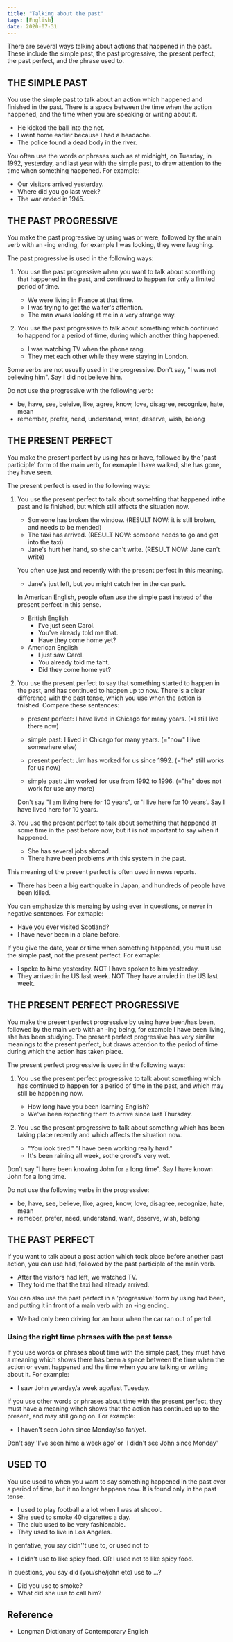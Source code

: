 ```yaml
---
title: "Talking about the past"
tags: [English]
date: 2020-07-31
---
```


There are several ways talking about actions that happened in the past. These include the simple past, the past progressive, the present perfect, the past perfect, and the phrase used to.

## THE SIMPLE PAST

You use the simple past to talk about an action which happened and finished in the past. There is a space between the time when the action happened, and the time when you are speaking or writing about it.

- He kicked the ball into the net.
- I went home earlier because I had a headache.
- The police found a dead body in the river.

You often use the words or phrases such as at midnight, on Tuesday, in 1992, yesterday, and last year with the simple past, to draw attention to the time when something happened. For example:

- Our visitors arrived yesterday.
- Where did you go last week?
- The war ended in 1945.

## THE PAST PROGRESSIVE

You make the past progressive by using was or were, followed by the main verb with an -ing ending, for example I was looking, they were laughing.

The past progressive is used in the following ways:

1. You use the past progressive when you want to talk about something that happened in the past, and continued to happen for only a limited period of time.

    - We were living in France at that time.
    - I was trying to get the waiter's attention.
    - The man wwas looking at me in a very strange way.

2. You use the past progressive to talk about something which continued to happend for a period of time, during which another thing happened.

    - I was watching TV when the phone rang.
    - They met each other while they were staying in London.

Some verbs are not usually used in the progressive. Don't say, "I was not believing him". Say I did not believe him.

Do not use the progressive with the following verb:

- be, have, see, beleive, like, agree, know, love, disagree, recognize, hate, mean
- remember, prefer, need, understand, want, deserve, wish, belong

## THE PRESENT PERFECT

You make the present perfect by using has or have, followed by the 'past participle' 
form of the main verb, for exmaple I have walked, she has gone, they have seen.

The present perfect is used in the following ways:

1. You use the present perfect to talk about somehting that happened inthe past and is finished, but which still affects the situation now.

    - Someone has broken the window. (RESULT NOW: it is still broken, and needs to be mended)
    - The taxi has arrived. (RESULT NOW: someone needs to go and get into the taxi)
    - Jane's hurt her hand, so she can't write. (RESULT NOW: Jane can't write)

    You often use just and recently with the present perfect in this meaning.

    - Jane's just left, but you might catch her in the car park.

    In American English, people often use the simple past instead of the present perfect in this sense.

    - British English
        - I've just seen Carol.
        - You've already told me that.
        - Have they come home yet?
    - American English
        - I just saw Carol.
        - You already told me taht.
        - Did they come home yet?

2. You use the present perfect to say that something started to happen in the past, and has continued to happen up to now. There is a clear difference with the past tense, which you use when the action is fnished. Compare these sentences:

    - present perfect: I have lived in Chicago for many years. (=I still live there now)
    - simple past: I lived in Chicago for many years. (="now" I live somewhere else)

    - present perfect: Jim has worked for us since 1992. (="he" still works for us now)
    - simple  past: Jim worked for use from 1992 to 1996. (="he" does not work for use any more)

    Don't say "I am living here for 10 years", or 'I live here for 10 years'. Say I have lived here for 10 years.

3. You use the present perfect to talk about something that happened at some time in the past before now, but it is not important to say when it happened.

    - She has several jobs abroad.
    - There have been problems with this system in the past.

This meaning of the present perfect is often used in news reports.

- There has been a big earthquake in Japan, and hundreds of people have been killed.

You can emphasize this menaing by using ever in questions, or never in negative sentences. For exmaple:

- Have you ever visited Scotland?
- I have never been in a plane before.

If you give the date, year or time when something happened, you must use the simple past, not the present perfect. For exmaple:

- I spoke to hime yesterday. NOT I have spoken to him yesterday.
- They arrived in he US last week. NOT They have arrvied in the US last week.

## THE PRESENT PERFECT PROGRESSIVE

You make the present perfect progressive by using have been/has been, followed by the main verb with an -ing being, for example I have been living, she has been studying. The present perfect progressive has very similar meanings to the present perfect, but draws attention to the period of time during which the action has taken place.

The present perfect progressive is used in the following ways:

1. You use the present perfect progressive to talk about something which has continued to happen for a period of time in the past, and which may still be happening now.

    - How long have you been learning English?
    - We've been expecting them to arrive since last Thursday.

2. You use the present progressive to talk about somethng which has been taking place recently and which affects the situation now.

    - "You look tired." "I have been working really hard."
    - It's been raining all week, sothe grond's very wet.

Don't say "I have been knowing John for a long time". Say I have known John for a long time.

Do not use the following verbs in the progressive:

- be, have, see, believe, like, agree, know, love, disagree, recognize, hate, mean
- remeber, prefer, need, understand, want, deserve, wish, belong

## THE PAST PERFECT

If you want to talk about a past action which took place before another past action, you can use had, followed by the past participle of the main verb.

- After the visitors had left, we watched TV.
- They told me that the taxi had already arrived.

You can also use the past perfect in a 'progressive' form by using had been, and putting it in front of a main verb with an -ing ending.

- We had only been driving for an hour when the car ran out of pertol.

### Using the right time phrases with the past tense

If you use words or phrases about time with the simple past, they must have a meaning which shows there has been a space between the time when the action or event happened and the time when you are talking or writing about it. For example:

- I saw John yeterday/a week ago/last Tuesday.
  
If you use other words or phrases about time with the present perfect, they must have a meaning wihch shows that the action has continued up to the present, and may still going on. For example:

- I haven't seen John since Monday/so far/yet.

Don't say 'I've seen hime a week ago' or 'I didn't see John since Monday'

## USED TO

You use used to when you want to say something happened in the past over a period of time, but it no longer happens now. It is found only in the past tense.

- I used to play football a a lot when I was at shcool.
- She sued to smoke 40 cigarettes a day.
- The club used to be very fashionable.
- They used to live in Los Angeles.

In genfative, you say didn''t use to, or used not to

- I didn't use to like spicy food. OR I used not to like spicy food.

In questions, you say did (you/she/john etc) use to ...?

- Did you use to smoke?
- What did she use to call him?

## Reference

- Longman Dictionary of Contemporary English